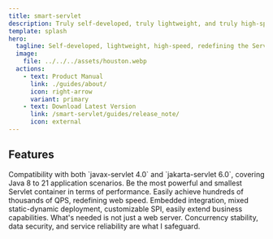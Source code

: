 ```yaml
---
title: smart-servlet
description: Truly self-developed, truly lightweight, and truly high-speed Servlet container.
template: splash
hero:
  tagline: Self-developed, lightweight, high-speed, redefining the Servlet container!
  image:
    file: ../../../assets/houston.webp
  actions:
    - text: Product Manual
      link: ./guides/about/
      icon: right-arrow
      variant: primary
    - text: Download Latest Version
      link: /smart-servlet/guides/release_note/
      icon: external
---
```



## Features

<CardGrid stagger>
    <Card title="Full Ecosystem Compatibility" icon="seti:favicon">
        Compatibility with both `javax-servlet 4.0` and `jakarta-servlet 6.0`, covering Java 8 to 21 application scenarios.
    </Card>
    <Card title="Performance First" icon="rocket">
        Be the most powerful and smallest Servlet container in terms of performance. Easily achieve hundreds of thousands of QPS, redefining web speed.
    </Card>
    <Card title="Flexible Extension" icon="puzzle">
        Embedded integration, mixed static-dynamic deployment, customizable SPI, easily extend business capabilities.
    </Card>
    <Card title="Security and Reliability" icon="seti:lock">
        What's needed is not just a web server. Concurrency stability, data security, and service reliability are what I safeguard.
    </Card>
</CardGrid>
